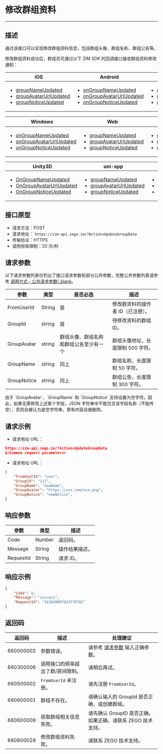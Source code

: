 # 修改群组资料

- - -

## 描述

通过该接口可以实现修改群组资料信息，包括群组头像、群组名称、群组公告等。

修改群组资料成功后，群成员可通过以下 ZIM SDK 的回调接口接收群组资料修改通知：

| iOS | Android | HarmonyOS | macOS |
|-----|---------|-----------|-------|
| <ul><li><a href="https://doc-zh.zego.im/article/api?doc=zim_API~objective-c_ios~protocol~ZIMEventHandler#zim-group-name-updated-operated-info-group-id" target="_blank" rel="noreferrer noopenner">groupNameUpdated</a></li><li><a href="https://doc-zh.zego.im/article/api?doc=zim_API~objective-c_ios~protocol~ZIMEventHandler#zim-group-avatar-url-updated-operated-info-group-id" target="_blank" rel="noreferrer noopenner">groupAvatarUrlUpdated</a></li><li><a href="https://doc-zh.zego.im/article/api?doc=zim_API~objective-c_ios~protocol~ZIMEventHandler#zim-group-notice-updated-operated-info-group-id" target="_blank" rel="noreferrer noopenner">groupNoticeUpdated</a></li></ul> | <ul><li><a href="https://doc-zh.zego.im/article/api?doc=zim_API~java_android~class~ZIMEventHandler#on-group-name-updated" target="_blank" rel="noreferrer noopenner">onGroupNameUpdated</a></li><li><a href="https://doc-zh.zego.im/article/api?doc=zim_API~java_android~class~ZIMEventHandler#on-group-avatar-url-updated" target="_blank" rel="noreferrer noopenner">onGroupAvatarUrlUpdated</a></li><li><a href="https://doc-zh.zego.im/article/api?doc=zim_API~java_android~class~ZIMEventHandler#on-group-notice-updated" target="_blank" rel="noreferrer noopenner">onGroupNoticeUpdated</a></li></ul> | <ul><li><a href="https://doc-zh.zego.im/article/api?doc=zim_API~javascript_harmony~interface~ZIMEventHandler#group-name-updated" target="_blank" rel="noreferrer noopenner">groupNameUpdated</a></li><li><a href="https://doc-zh.zego.im/article/api?doc=zim_API~javascript_harmony~interface~ZIMEventHandler#group-avatar-url-updated" target="_blank" rel="noreferrer noopenner">groupAvatarUrlUpdated</a></li><li><a href="https://doc-zh.zego.im/article/api?doc=zim_API~javascript_harmony~interface~ZIMEventHandler#group-notice-updated" target="_blank" rel="noreferrer noopenner">groupNoticeUpdated</a></li></ul> | <ul><li><a href="https://doc-zh.zego.im/article/api?doc=zim_API~objective-c_macos~protocol~ZIMEventHandler#zim-group-name-updated-operated-info-group-id" target="_blank" rel="noreferrer noopenner">groupNameUpdated</a></li><li><a href="https://doc-zh.zego.im/article/api?doc=zim_API~objective-c_macos~protocol~ZIMEventHandler#zim-group-avatar-url-updated-operated-info-group-id" target="_blank" rel="noreferrer noopenner">groupAvatarUrlUpdated</a></li><li><a href="https://doc-zh.zego.im/article/api?doc=zim_API~objective-c_macos~protocol~ZIMEventHandler#zim-group-notice-updated-operated-info-group-id" target="_blank" rel="noreferrer noopenner">groupNoticeUpdated</a></li></ul> |

| Windows | Web | 小程序 | Flutter |
|---------|-----|--------|---------|
| <ul><li><a href="https://doc-zh.zego.im/article/api?doc=zim_API~cpp_windows~class~ZIMEventHandler#on-group-name-updated" target="_blank" rel="noreferrer noopenner">onGroupNameUpdated</a></li><li><a href="https://doc-zh.zego.im/article/api?doc=zim_API~cpp_windows~class~ZIMEventHandler#on-group-avatar-url-updated" target="_blank" rel="noreferrer noopenner">onGroupAvatarUrlUpdated</a></li><li><a href="https://doc-zh.zego.im/article/api?doc=zim_API~cpp_windows~class~ZIMEventHandler#on-group-notice-updated" target="_blank" rel="noreferrer noopenner">onGroupNoticeUpdated</a></li></ul> | <ul><li><a href="https://doc-zh.zego.im/article/api?doc=zim_API~javascript_web~interface~ZIMEventHandler#group-name-updated" target="_blank" rel="noreferrer noopenner">groupNameUpdated</a></li><li><a href="https://doc-zh.zego.im/article/api?doc=zim_API~javascript_web~interface~ZIMEventHandler#group-avatar-url-updated" target="_blank" rel="noreferrer noopenner">groupAvatarUrlUpdated</a></li><li><a href="https://doc-zh.zego.im/article/api?doc=zim_API~javascript_web~interface~ZIMEventHandler#group-notice-updated" target="_blank" rel="noreferrer noopenner">groupNoticeUpdated</a></li></ul> | <ul><li><a href="https://doc-zh.zego.im/article/api?doc=zim_API~javascript_wxxcx~interface~ZIMEventHandler#group-name-updated" target="_blank" rel="noreferrer noopenner">groupNameUpdated</a></li><li><a href="https://doc-zh.zego.im/article/api?doc=zim_API~javascript_wxxcx~interface~ZIMEventHandler#group-avatar-url-updated" target="_blank" rel="noreferrer noopenner">groupAvatarUrlUpdated</a></li><li><a href="https://doc-zh.zego.im/article/api?doc=zim_API~javascript_wxxcx~interface~ZIMEventHandler#group-notice-updated" target="_blank" rel="noreferrer noopenner">groupNoticeUpdated</a></li></ul> | <ul><li><a href="https://pub.dev/documentation/zego_zim/latest/zego_zim/ZIMEventHandler/onGroupNameUpdated.html" target="_blank" rel="noreferrer noopenner">onGroupNameUpdated</a></li><li><a href="https://pub.dev/documentation/zego_zim/latest/zego_zim/ZIMEventHandler/onGroupAvatarUrlUpdated.html" target="_blank" rel="noreferrer noopenner">onGroupAvatarUrlUpdated</a></li><li><a href="https://pub.dev/documentation/zego_zim/latest/zego_zim/ZIMEventHandler/onGroupNoticeUpdated.html" target="_blank" rel="noreferrer noopenner">onGroupNoticeUpdated</a></li></ul> |

| Unity3D | uni-app | Reactive Native |  |
|---------|---------|-----------------|---|
| <ul><li><a href="https://doc-zh.zego.im/article/api?doc=zim_API~cs_unity3d~class~ZIMEventHandler#on-group-name-updated" target="_blank" rel="noreferrer noopenner">OnGroupNameUpdated</a></li><li><a href="https://doc-zh.zego.im/article/api?doc=zim_API~cs_unity3d~class~ZIMEventHandler#on-group-avatar-url-updated" target="_blank" rel="noreferrer noopenner">OnGroupAvatarUrlUpdated</a></li><li><a href="https://doc-zh.zego.im/article/api?doc=zim_API~cs_unity3d~class~ZIMEventHandler#on-group-notice-updated" target="_blank" rel="noreferrer noopenner">OnGroupNoticeUpdated</a></li></ul> | <ul><li><a href="https://doc-zh.zego.im/article/api?doc=zim_API~javascript_uni-app~interface~ZIMEventHandler#group-name-updated" target="_blank" rel="noreferrer noopenner">groupNameUpdated</a></li><li><a href="https://doc-zh.zego.im/article/api?doc=zim_API~javascript_uni-app~interface~ZIMEventHandler#group-avatar-url-updated" target="_blank" rel="noreferrer noopenner">groupAvatarUrlUpdated</a></li><li><a href="https://doc-zh.zego.im/article/api?doc=zim_API~javascript_uni-app~interface~ZIMEventHandler#group-notice-updated" target="_blank" rel="noreferrer noopenner">groupNoticeUpdated</a></li></ul> | <ul><li><a href="https://doc-zh.zego.im/article/api?doc=zim_API~javascript_react-native~interface~ZIMEventHandler#group-name-updated" target="_blank" rel="noreferrer noopenner">groupNameUpdated</a></li><li><a href="https://doc-zh.zego.im/article/api?doc=zim_API~javascript_react-native~interface~ZIMEventHandler#group-avatar-url-updated" target="_blank" rel="noreferrer noopenner">groupAvatarUrlUpdated</a></li><li><a href="https://doc-zh.zego.im/article/api?doc=zim_API~javascript_react-native~interface~ZIMEventHandler#group-notice-updated" target="_blank" rel="noreferrer noopenner">groupNoticeUpdated</a></li></ul> |  |


## 接口原型

- 请求方法：POST
- 请求地址： `https://zim-api.zego.im/?Action=UpdateGroupData`
- 传输协议：HTTPS
- 调用频率限制：20 次/秒

## 请求参数

以下请求参数列表仅列出了接口请求参数和部分公共参数，完整公共参数列表请参考 [调用方式 - 公共请求参数\|_blank](https://doc-zh.zego.im/article/12250#2)。

| 参数 | 类型 | 是否必选 | 描述 |
|------|------|----------|------|
| FromUserId | String | 是 | 修改群资料的操作者 ID（已注册）。 |
| GroupId | string | 是 | 待修改资料的群组 ID。 |
| GroupAvatar | string | 群组头像、群组名称和群组公告至少有一个 | 群组头像地址，长度限制 500 字符。 |
| GroupName | string | 同上 | 群组名称，长度限制 50 字符。 |
| GroupNotice | string | 同上 | 群组公告，长度限制 300 字符。 |

<Note title="说明">
由于 `GroupAvatar`、`GroupName` 和 `GroupNotice` 支持设置为空字符。因此，如果无需修改上述某个字段，JSON 字符串中不能包含该字段名称（不能传空），否则会被认为是空字符串，原有内容会被删除。
</Note>

## 请求示例

- 请求地址 URL：

```json
https://zim-api.zego.im/?Action=UpdateGroupData
&<Common request parameters>
```

- 请求地址 URL：

```json
{
    "FromUserId": "user",
    "GroupId": "111",
    "GroupName": "newName",
    "GroupAvatar": "https://xxx.com/xxx.png",
    "GroupNotice": "newNotice",
}
```

## 响应参数
| 参数 | 类型 | 描述 |
|------|------|------|
| Code | Number | 返回码。 |
| Message | String | 操作结果描述。 |
| RequestId | String | 请求 ID。 |

## 响应示例

```json
{
    "Code": 0,
    "Message": "success",
    "RequestId": "343649807833778782"
}
```

## 返回码

| 返回码 | 描述 | 处理建议 |
|------|------|------|
| 660000002 | 参数错误。 | 请参考 [请求参数](#3) 输入正确参数。 |
| 660300006 | 调用接口的频率超出了群/房间限制。 | 请稍后再试。 |
| 660500002 | `FromUserId` 未注册。 | 请先注册 `FromUserId`。 |
| 660600001 | 群组不存在。 | 请确认输入的 GroupId 是否正确，或创建群组。 |
| 660600009 | 获取群组相关信息失败。 | 请先确认 GroupID 是否正确。如果正确，请联系 ZEGO 技术支持。 |
| 660600028 | 修改群组资料失败。 | 请联系 ZEGO 技术支持。 |
